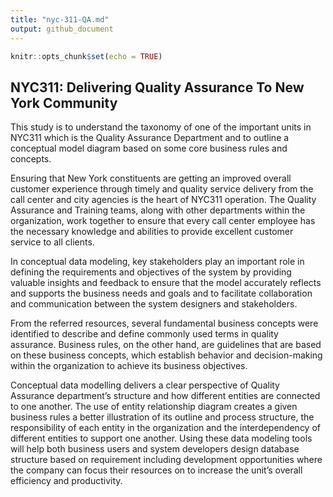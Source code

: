 ```yaml
---
title: "nyc-311-QA.md"
output: github_document
---
```


```r
knitr::opts_chunk$set(echo = TRUE)
```

## NYC311: Delivering Quality Assurance To New York Community 

This study is to understand the taxonomy of one of the important units in NYC311 which is the Quality Assurance Department and to outline a conceptual model diagram based on some core business rules and concepts.

Ensuring that New York constituents are getting an improved overall customer experience through timely and quality service delivery from the call center and city agencies is the heart of NYC311 operation. The Quality Assurance and Training teams, along with other departments within the organization, work together to ensure that every call center employee has the necessary knowledge and abilities to provide excellent customer service to all clients.

In conceptual data modeling, key stakeholders play an important role in defining the requirements and objectives of the system by providing valuable insights and feedback to ensure that the model accurately reflects and supports the business needs and goals and to facilitate collaboration and communication between the system designers and stakeholders.

From the referred resources, several fundamental business concepts were identified to describe and define commonly used terms in quality assurance. Business rules, on the other hand, are guidelines that are based on these business concepts, which establish behavior and decision-making within the organization to achieve its business objectives.

Conceptual data modelling delivers a clear perspective of Quality Assurance department’s structure and how different entities are connected to one another. The use of entity relationship diagram creates a given business rules a better illustration of its outline and process structure, the responsibility of each entity in the organization and the interdependency of different entities to support one another. Using these data modeling tools will help both business users and system developers design database structure based on requirement including development opportunities where the company can focus their resources on to increase the unit’s overall efficiency and productivity.



